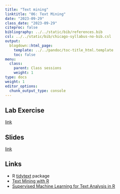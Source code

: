 ```yaml
---
title: "Text mining"
linktitle: "06: Text Mining"
date: "2023-09-29"
class_date: "2023-09-29"
citeproc: false
bibliography: ../../static/bib/references.bib
csl: ../../static/bib/chicago-syllabus-no-bib.csl
output:
  blogdown::html_page:
    template: ../../pandoc/toc-title_html.template
    toc: false
menu:
  class:
    parent: Class sessions
    weight: 1
type: docs
weight: 1
editor_options: 
  chunk_output_type: console
---
```


## Lab Exercise

[link](/PM566/assignment/06-lab)

## Slides

[link](/PM566/slides/06-textmining/slides.html)

## Links

- R [tidytext](https://juliasilge.github.io/tidytext/) package
- [Text Mining with R](https://www.tidytextmining.com/)
- [Supervised Machine Learning for Text Analysis in R](https://smltar.com/)
